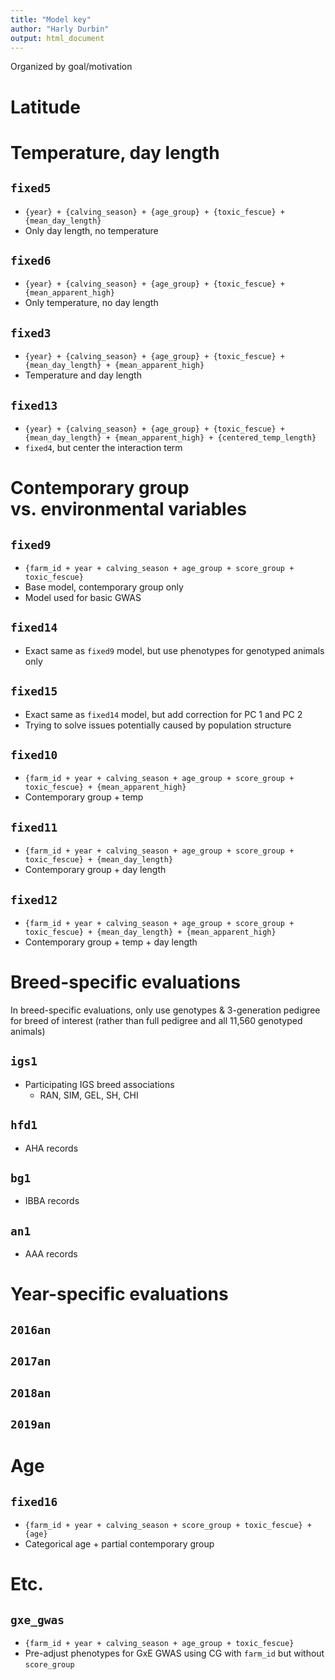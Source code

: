 ```yaml
---
title: "Model key"
author: "Harly Durbin"
output: html_document
---
```


Organized by goal/motivation

# Latitude

# Temperature, day length

## `fixed5`

* `{year} + {calving_season} + {age_group} + {toxic_fescue} + {mean_day_length}`
* Only day length, no temperature

## `fixed6`

* `{year} + {calving_season} + {age_group} + {toxic_fescue} + {mean_apparent_high}`
* Only temperature, no day length

## `fixed3`

* `{year} + {calving_season} + {age_group} + {toxic_fescue} + {mean_day_length} + {mean_apparent_high}`
* Temperature and day length

## `fixed13`

* `{year} + {calving_season} + {age_group} + {toxic_fescue} + {mean_day_length} + {mean_apparent_high} + {centered_temp_length}`
* `fixed4`, but center the interaction term
    
# Contemporary group vs. environmental variables

## `fixed9`

* `{farm_id + year + calving_season + age_group + score_group + toxic_fescue}`
* Base model, contemporary group only
* Model used for basic GWAS

## `fixed14`

* Exact same as `fixed9` model, but use phenotypes for genotyped animals only

## `fixed15`

* Exact same as `fixed14` model, but add correction for PC 1 and PC 2
* Trying to solve issues potentially caused by population structure

## `fixed10`

* `{farm_id + year + calving_season + age_group + score_group + toxic_fescue} + {mean_apparent_high}`
* Contemporary group + temp

## `fixed11`

* `{farm_id + year + calving_season + age_group + score_group + toxic_fescue} + {mean_day_length}`
* Contemporary group + day length

## `fixed12`

* `{farm_id + year + calving_season + age_group + score_group + toxic_fescue} + {mean_day_length} + {mean_apparent_high}`
* Contemporary group + temp + day length

# Breed-specific evaluations

In breed-specific evaluations, only use genotypes & 3-generation pedigree for breed of interest (rather than full pedigree and all 11,560 genotyped animals)

## `igs1`

* Participating IGS breed associations
    + RAN, SIM, GEL, SH, CHI

## `hfd1`

* AHA records

## `bg1`

* IBBA records

## `an1`

* AAA records

# Year-specific evaluations

## `2016an`

## `2017an`

## `2018an`

## `2019an`

# Age

## `fixed16`

* `{farm_id + year + calving_season + score_group + toxic_fescue} + {age}`
* Categorical age + partial contemporary group

# Etc.

## `gxe_gwas`

* `{farm_id + year + calving_season + age_group + toxic_fescue}`
* Pre-adjust phenotypes for GxE GWAS using CG with `farm_id` but without `score_group`
